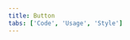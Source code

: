 ```yaml
---
title: Button
tabs: ['Code', 'Usage', 'Style']
---
```


<ComponentCode
    name="Primary button"
    component="button"
    variation="button--primary" 
    hasReactVersion
    > 
</ComponentCode>
<ComponentCode
    name="Secondary button"
    component="button"
    variation="button--secondary" 
    hasReactVersion
    >
</ComponentCode>
<ComponentCode
    name="Tertiary button"
    component="button"
    variation="button--tertiary" 
    hasReactVersion
    >
</ComponentCode>
<ComponentCode
    name="Ghost button"
    component="button"
    variation="button--ghost" 
    hasReactVersion
    >
</ComponentCode>
<ComponentCode
    name="Danger button"
    component="button"
    variation="button--danger" 
    hasReactVersion
    >
</ComponentCode>
<ComponentCode
    name="Small primary button"
    component="button"
    variation="button--primary--small" 
    hasReactVersion
    >
</ComponentCode>
<ComponentCode
    name="Small secondary button"
    component="button"
    variation="button--secondary--small" 
    hasReactVersion
    >
</ComponentCode>
<ComponentCode
    name="Small tertiary button"
    component="button"
    variation="button--tertiary--small" 
    hasReactVersion
    >
</ComponentCode>
<ComponentCode
    name="Small ghost button"
    component="button"
    variation="button--ghost--small" 
    hasReactVersion
    >
</ComponentCode>
<ComponentCode
    name="Small danger button"
    component="button"
    variation="button--danger--small" 
    hasReactVersion
    >
</ComponentCode>
<ComponentCode
    name="Button set"
    component="button"
    variation="button--set" 
    hasReactVersion
    >
</ComponentCode>
<ComponentDocs component="button" ></ComponentDocs>
